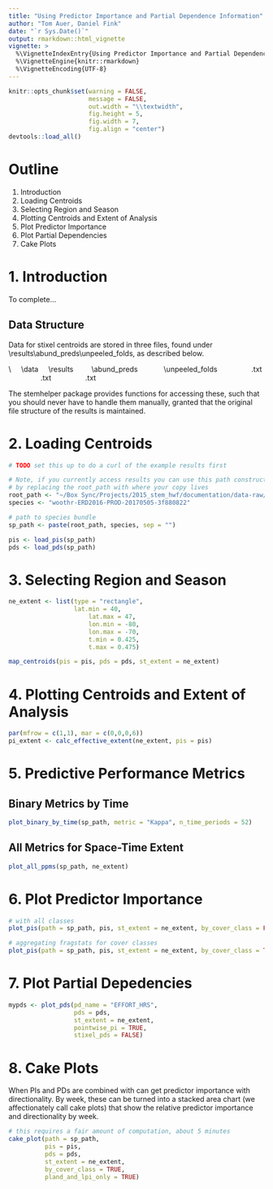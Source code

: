 ```yaml
---
title: "Using Predictor Importance and Partial Dependence Information"
author: "Tom Auer, Daniel Fink"
date: "`r Sys.Date()`"
output: rmarkdown::html_vignette
vignette: >
  %\VignetteIndexEntry{Using Predictor Importance and Partial Dependence Information}
  %\VignetteEngine{knitr::rmarkdown}
  %\VignetteEncoding{UTF-8}
---
```


```r
knitr::opts_chunk$set(warning = FALSE, 
                      message = FALSE, 
                      out.width = "\\textwidth", 
                      fig.height = 5, 
                      fig.width = 7, 
                      fig.align = "center")
devtools::load_all()
```

# Outline

1. Introduction
2. Loading Centroids
3. Selecting Region and Season
4. Plotting Centroids and Extent of Analysis
5. Plot Predictor Importance
6. Plot Partial Dependencies
7. Cake Plots

# 1. Introduction

To complete...

## Data Structure

Data for stixel centroids are stored in three files, found under \\results\\abund_preds\\unpeeled\_folds, as described below.

\\<species>
&nbsp;&nbsp;&nbsp;&nbsp;\\data
&nbsp;&nbsp;&nbsp;&nbsp;\\results
&nbsp;&nbsp;&nbsp;&nbsp;&nbsp;&nbsp;&nbsp;&nbsp;\\abund_preds
&nbsp;&nbsp;&nbsp;&nbsp;&nbsp;&nbsp;&nbsp;&nbsp;&nbsp;&nbsp;&nbsp;&nbsp;\\unpeeled_folds
&nbsp;&nbsp;&nbsp;&nbsp;&nbsp;&nbsp;&nbsp;&nbsp;&nbsp;&nbsp;&nbsp;&nbsp;&nbsp;&nbsp;&nbsp;&nbsp;\pi.txt
&nbsp;&nbsp;&nbsp;&nbsp;&nbsp;&nbsp;&nbsp;&nbsp;&nbsp;&nbsp;&nbsp;&nbsp;&nbsp;&nbsp;&nbsp;&nbsp;\pd.txt
&nbsp;&nbsp;&nbsp;&nbsp;&nbsp;&nbsp;&nbsp;&nbsp;&nbsp;&nbsp;&nbsp;&nbsp;&nbsp;&nbsp;&nbsp;&nbsp;\summary.txt

The stemhelper package provides functions for accessing these, such that you should never have to handle them manually, granted that the original file structure of the results is maintained.

# 2. Loading Centroids

```r
# TODO set this up to do a curl of the example results first

# Note, if you currently access results you can use this path construction
# by replacing the root_path with where your copy lives
root_path <- "~/Box Sync/Projects/2015_stem_hwf/documentation/data-raw/"
species <- "woothr-ERD2016-PROD-20170505-3f880822"

# path to species bundle
sp_path <- paste(root_path, species, sep = "")

pis <- load_pis(sp_path)
pds <- load_pds(sp_path)
```

# 3. Selecting Region and Season

```r
ne_extent <- list(type = "rectangle",
                  lat.min = 40,  
		              lat.max = 47,
		              lon.min = -80,
		              lon.max = -70,
		              t.min = 0.425,
	 	              t.max = 0.475)

map_centroids(pis = pis, pds = pds, st_extent = ne_extent)
```

# 4. Plotting Centroids and Extent of Analysis

```r
par(mfrow = c(1,1), mar = c(0,0,0,6))
pi_extent <- calc_effective_extent(ne_extent, pis = pis)
```

# 5. Predictive Performance Metrics

## Binary Metrics by Time

```r
plot_binary_by_time(sp_path, metric = "Kappa", n_time_periods = 52)
```

## All Metrics for Space-Time Extent

```r
plot_all_ppms(sp_path, ne_extent)
```


# 6. Plot Predictor Importance

```r
# with all classes
plot_pis(path = sp_path, pis, st_extent = ne_extent, by_cover_class = FALSE)

# aggregating fragstats for cover classes
plot_pis(path = sp_path, pis, st_extent = ne_extent, by_cover_class = TRUE)
```

# 7. Plot Partial Depedencies

```r
mypds <- plot_pds(pd_name = "EFFORT_HRS", 
                  pds = pds, 
                  st_extent = ne_extent, 
                  pointwise_pi = TRUE, 
                  stixel_pds = FALSE)
```

# 8. Cake Plots

When PIs and PDs are combined with can get predictor importance with directionality. By week, these can be turned into a stacked area chart (we affectionately call cake plots) that show the relative predictor importance and directionality by week.

```r
# this requires a fair amount of computation, about 5 minutes
cake_plot(path = sp_path,
          pis = pis,
          pds = pds,
          st_extent = ne_extent,
          by_cover_class = TRUE,
          pland_and_lpi_only = TRUE)
```
